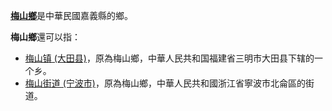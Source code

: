 '''[[梅山鄉|梅山鄉]]'''是中華民國嘉義縣的鄉。

'''梅山鄉'''還可以指：
*[[梅山镇_(大田县)|梅山镇 (大田县)]]，原為梅山鄉，中華人民共和国福建省三明市大田县下辖的一个乡。
*[[梅山街道_(宁波市)|梅山街道 (宁波市)]]，原為梅山鄉，中華人民共和國浙江省寧波市北侖區的街道。
{{disambiguation|cat=三字乡名消歧义}}